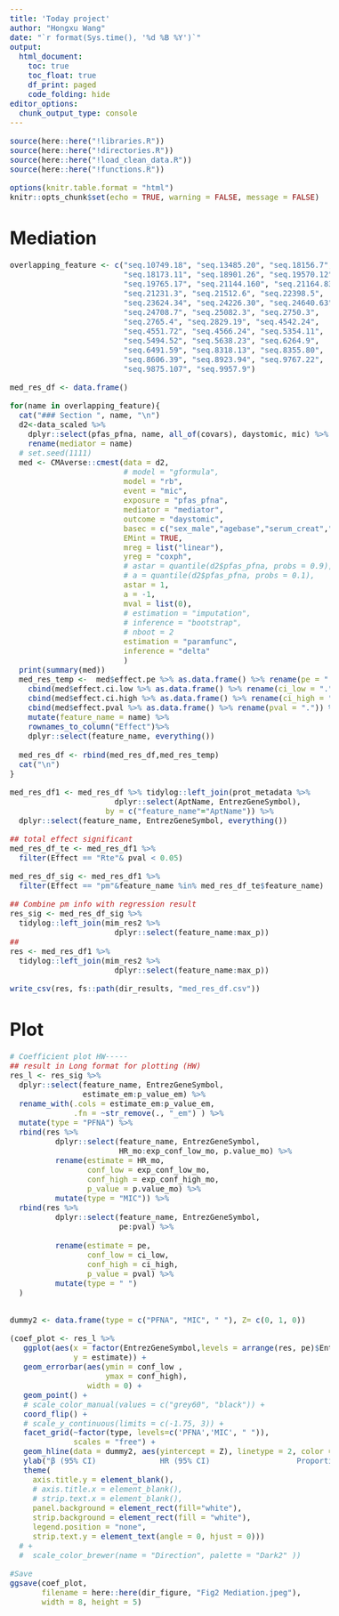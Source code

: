 ```yaml
---
title: 'Today project'
author: "Hongxu Wang"
date: "`r format(Sys.time(), '%d %B %Y')`"
output:
  html_document:
    toc: true
    toc_float: true
    df_print: paged
    code_folding: hide
editor_options: 
  chunk_output_type: console
---
```

<style type="text/css">
body{
font-size: 12pt;
}
</style>

```r
source(here::here("!libraries.R"))
source(here::here("!directories.R"))
source(here::here("!load_clean_data.R"))
source(here::here("!functions.R"))

options(knitr.table.format = "html")
knitr::opts_chunk$set(echo = TRUE, warning = FALSE, message = FALSE)
```

# Mediation
```r
overlapping_feature <- c("seq.10749.18", "seq.13485.20", "seq.18156.7",
                         "seq.18173.11", "seq.18901.26", "seq.19570.12",
                         "seq.19765.17", "seq.21144.160", "seq.21164.83",
                         "seq.21231.3", "seq.21512.6", "seq.22398.5",
                         "seq.23624.34", "seq.24226.30", "seq.24640.63",
                         "seq.24708.7", "seq.25082.3", "seq.2750.3",
                         "seq.2765.4", "seq.2829.19", "seq.4542.24",
                         "seq.4551.72", "seq.4566.24", "seq.5354.11",
                         "seq.5494.52", "seq.5638.23", "seq.6264.9",
                         "seq.6491.59", "seq.8318.13", "seq.8355.80",
                         "seq.8606.39", "seq.8923.94", "seq.9767.22",
                         "seq.9875.107", "seq.9957.9")

med_res_df <- data.frame()

for(name in overlapping_feature){
  cat("### Section ", name, "\n")
  d2<-data_scaled %>% 
    dplyr::select(pfas_pfna, name, all_of(covars), daystomic, mic) %>% as.data.frame() %>%
    rename(mediator = name)
  # set.seed(1111)
  med <- CMAverse::cmest(data = d2, 
                         # model = "gformula",
                         model = "rb",
                         event = "mic",
                         exposure = "pfas_pfna",
                         mediator = "mediator", 
                         outcome = "daystomic",
                         basec = c("sex_male","agebase","serum_creat","dxtime"),
                         EMint = TRUE,
                         mreg = list("linear"), 
                         yreg = "coxph",
                         # astar = quantile(d2$pfas_pfna, probs = 0.9),
                         # a = quantile(d2$pfas_pfna, probs = 0.1),
                         astar = 1,
                         a = -1,
                         mval = list(0), 
                         # estimation = "imputation",
                         # inference = "bootstrap",
                         # nboot = 2
                         estimation = "paramfunc",
                         inference = "delta"
                         )
  print(summary(med))
  med_res_temp <-  med$effect.pe %>% as.data.frame() %>% rename(pe = ".") %>%
    cbind(med$effect.ci.low %>% as.data.frame() %>% rename(ci_low = ".") ) %>%
    cbind(med$effect.ci.high %>% as.data.frame() %>% rename(ci_high = ".")) %>%
    cbind(med$effect.pval %>% as.data.frame() %>% rename(pval = ".")) %>%
    mutate(feature_name = name) %>%
    rownames_to_column("Effect")%>%
    dplyr::select(feature_name, everything())
    
  med_res_df <- rbind(med_res_df,med_res_temp)
  cat("\n")
}

med_res_df1 <- med_res_df %>% tidylog::left_join(prot_metadata %>% 
                       dplyr::select(AptName, EntrezGeneSymbol),
                     by = c("feature_name"="AptName")) %>% 
  dplyr::select(feature_name, EntrezGeneSymbol, everything())

## total effect significant
med_res_df_te <- med_res_df1 %>% 
  filter(Effect == "Rte"& pval < 0.05)

med_res_df_sig <- med_res_df1 %>%
  filter(Effect == "pm"&feature_name %in% med_res_df_te$feature_name)

## Combine pm info with regression result
res_sig <- med_res_df_sig %>% 
  tidylog::left_join(mim_res2 %>%
                       dplyr::select(feature_name:max_p))
## 
res <- med_res_df1 %>% 
  tidylog::left_join(mim_res2 %>%
                       dplyr::select(feature_name:max_p))

write_csv(res, fs::path(dir_results, "med_res_df.csv")) 
```

# Plot
```r
# Coefficient plot HW-----
## result in Long format for plotting (HW)
res_l <- res_sig %>%
  dplyr::select(feature_name, EntrezGeneSymbol,
                estimate_em:p_value_em) %>%
  rename_with(.cols = estimate_em:p_value_em,
              .fn = ~str_remove(., "_em") ) %>%
  mutate(type = "PFNA") %>%
  rbind(res %>%
          dplyr::select(feature_name, EntrezGeneSymbol,
                        HR_mo:exp_conf_low_mo, p.value_mo) %>%
          rename(estimate = HR_mo,
                 conf_low = exp_conf_low_mo,
                 conf_high = exp_conf_high_mo,
                 p_value = p.value_mo) %>%
          mutate(type = "MIC")) %>%
  rbind(res %>%
          dplyr::select(feature_name, EntrezGeneSymbol,
                        pe:pval) %>%
          
          rename(estimate = pe,
                 conf_low = ci_low,
                 conf_high = ci_high,
                 p_value = pval) %>%
          mutate(type = " ")
  )


dummy2 <- data.frame(type = c("PFNA", "MIC", " "), Z= c(0, 1, 0))

(coef_plot <- res_l %>%
   ggplot(aes(x = factor(EntrezGeneSymbol,levels = arrange(res, pe)$EntrezGeneSymbol),
              y = estimate)) +
   geom_errorbar(aes(ymin = conf_low ,
                     ymax = conf_high),
                 width = 0) +
   geom_point() +
   # scale_color_manual(values = c("grey60", "black")) +
   coord_flip() +
   # scale_y_continuous(limits = c(-1.75, 3)) +
   facet_grid(~factor(type, levels=c('PFNA','MIC', " ")),
              scales = "free") +
   geom_hline(data = dummy2, aes(yintercept = Z), linetype = 2, color = "grey50") +
   ylab("β (95% CI)              HR (95% CI)                   Proportion Mediated") +
   theme(
     axis.title.y = element_blank(),
     # axis.title.x = element_blank(),
     # strip.text.x = element_blank(),
     panel.background = element_rect(fill="white"),
     strip.background = element_rect(fill = "white"),
     legend.position = "none",
     strip.text.y = element_text(angle = 0, hjust = 0)))
  # +
  #  scale_color_brewer(name = "Direction", palette = "Dark2" ))

#Save
ggsave(coef_plot,
       filename = here::here(dir_figure, "Fig2 Mediation.jpeg"),
       width = 8, height = 5)
```
